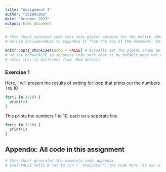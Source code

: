 ```yaml
---
title: "Assignment 1"
author: "202005905"
date: "October 2023"
output: html_document
---
```


```r
# this chunk contains code that sets global options for the entire .Rmd. 
# we use include=FALSE to suppress it from the top of the document, but it will still appear in the appendix. 

knitr::opts_chunk$set(echo = FALSE) # actually set the global chunk options. 
# we set echo=FALSE to suppress code such that it by default does not appear throughout the document. 
# note: this is different from .Rmd default
```

### Exercise 1

Here, I will present the results of writing  for loop that prints out the numbers 1 to 10

```r
for(i in 1:10) {
  print(i)
}

```

This prints the numbers 1 to 10, each on a seperate line.

```r
for(i in 1:10) {
  print(i)
}

```

## Appendix: All code in this assignment

```r
# this chunk generates the complete code appendix. 
# eval=FALSE tells R not to run (``evaluate'') the code here (it was already run before).
```
